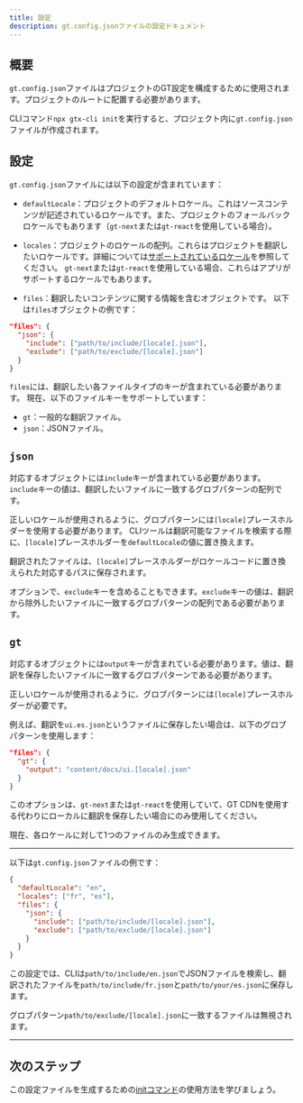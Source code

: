 ```yaml
---
title: 設定
description: gt.config.jsonファイルの設定ドキュメント
---
```


## 概要

`gt.config.json`ファイルはプロジェクトのGT設定を構成するために使用されます。プロジェクトのルートに配置する必要があります。

CLIコマンド`npx gtx-cli init`を実行すると、プロジェクト内に`gt.config.json`ファイルが作成されます。

## 設定

`gt.config.json`ファイルには以下の設定が含まれています：

- `defaultLocale`：プロジェクトのデフォルトロケール。これはソースコンテンツが記述されているロケールです。また、プロジェクトのフォールバックロケールでもあります（`gt-next`または`gt-react`を使用している場合）。

- `locales`：プロジェクトのロケールの配列。これらはプロジェクトを翻訳したいロケールです。詳細については[サポートされているロケール](/docs/reference/supported-locales)を参照してください。
`gt-next`または`gt-react`を使用している場合、これらはアプリがサポートするロケールでもあります。

- `files`：翻訳したいコンテンツに関する情報を含むオブジェクトです。
以下は`files`オブジェクトの例です：

```json title="gt.config.json"
"files": {
  "json": {
    "include": ["path/to/include/[locale].json"],
    "exclude": ["path/to/exclude/[locale].json"]
  }
}
```

`files`には、翻訳したい各ファイルタイプのキーが含まれている必要があります。
現在、以下のファイルキーをサポートしています：

- `gt`：一般的な翻訳ファイル。
- `json`：JSONファイル。

## `json`

対応するオブジェクトには`include`キーが含まれている必要があります。`include`キーの値は、翻訳したいファイルに一致するグロブパターンの配列です。

正しいロケールが使用されるように、グロブパターンには`[locale]`プレースホルダーを使用する必要があります。
CLIツールは翻訳可能なファイルを検索する際に、`[locale]`プレースホルダーを`defaultLocale`の値に置き換えます。

翻訳されたファイルは、`[locale]`プレースホルダーがロケールコードに置き換えられた対応するパスに保存されます。

オプションで、`exclude`キーを含めることもできます。`exclude`キーの値は、翻訳から除外したいファイルに一致するグロブパターンの配列である必要があります。

## `gt`

対応するオブジェクトには`output`キーが含まれている必要があります。値は、翻訳を保存したいファイルに一致するグロブパターンである必要があります。

正しいロケールが使用されるように、グロブパターンには`[locale]`プレースホルダーが必要です。

例えば、翻訳を`ui.es.json`というファイルに保存したい場合は、以下のグロブパターンを使用します：

```json title="gt.config.json"
"files": {
  "gt": {
    "output": "content/docs/ui.[locale].json"
  }
}
```


<Callout type="info">

このオプションは、`gt-next`または`gt-react`を使用していて、GT CDNを使用する代わりにローカルに翻訳を保存したい場合にのみ使用してください。

現在、各ロケールに対して1つのファイルのみ生成できます。

</Callout>

---

以下は`gt.config.json`ファイルの例です：

```json title="gt.config.json"
{
  "defaultLocale": "en",
  "locales": ["fr", "es"],
  "files": {
    "json": {
      "include": ["path/to/include/[locale].json"],
      "exclude": ["path/to/exclude/[locale].json"]
    }
  }
}
```

この設定では、CLIは`path/to/include/en.json`でJSONファイルを検索し、翻訳されたファイルを`path/to/include/fr.json`と`path/to/your/es.json`に保存します。

グロブパターン`path/to/exclude/[locale].json`に一致するファイルは無視されます。

---

## 次のステップ

この設定ファイルを生成するための[initコマンド](/docs/cli/init)の使用方法を学びましょう。
